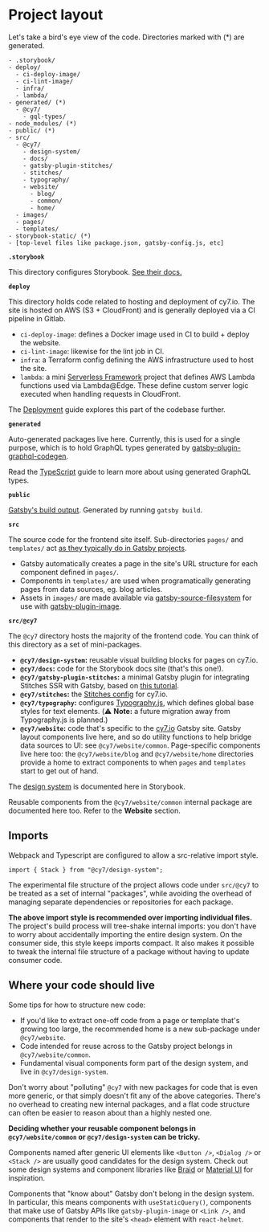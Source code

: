 
<Meta title="Project layout" />

# Project layout

Let's take a bird's eye view of the code. Directories marked with (*) are generated.

```
- .storybook/
- deploy/
  - ci-deploy-image/
  - ci-lint-image/
  - infra/
  - lambda/
- generated/ (*)
  - @cy7/
    - gql-types/
- node_modules/ (*)
- public/ (*)
- src/
  - @cy7/
    - design-system/
    - docs/
    - gatsby-plugin-stitches/
    - stitches/
    - typography/
    - website/
      - blog/
      - common/
      - home/
  - images/
  - pages/
  - templates/
- storybook-static/ (*)
- [top-level files like package.json, gatsby-config.js, etc]
```

**`.storybook`**

This directory configures Storybook. [See their docs.](https://storybook.js.org/docs/react/configure/overview)

**`deploy`**

This directory holds code related to hosting and deployment of cy7.io. The site is hosted on AWS (S3 + CloudFront) and is generally deployed via a CI pipeline in Gitlab.

- `ci-deploy-image`: defines a Docker image used in CI to build + deploy the website.
- `ci-lint-image`: likewise for the lint job in CI.
- `infra`: a Terraform config defining the AWS infrastructure used to host the site.
- `lambda`: a mini [Serverless Framework](http://serverless.com) project that defines AWS Lambda functions used via Lambda@Edge. These define custom server logic executed when handling requests in CloudFront.

The [Deployment](/docs/guides-deployment--page) guide explores this part of the codebase further.

**`generated`**

Auto-generated packages live here. Currently, this is used for a single purpose, which is to hold GraphQL types generated by [gatsby-plugin-graphql-codegen](https://github.com/d4rekanguok/gatsby-typescript/tree/master/packages/gatsby-plugin-graphql-codegen).

Read the [TypeScript](/docs/guides-typescript--page) guide to learn more about using generated GraphQL types.

**`public`**

[Gatsby's build output](https://www.gatsbyjs.com/docs/conceptual/overview-of-the-gatsby-build-process/). Generated by running `gatsby build`.

**`src`**

The source code for the frontend site itself. Sub-directories `pages/` and `templates/` act [as they typically do in Gatsby projects](https://www.gatsbyjs.com/docs/reference/gatsby-project-structure/).

- Gatsby automatically creates a page in the site's URL structure for each component defined in `pages/`.
- Components in `templates/` are used when programatically generating pages from data sources, eg. blog articles.
- Assets in `images/` are made available via [gatsby-source-filesystem](https://www.gatsbyjs.com/docs/how-to/sourcing-data/sourcing-from-the-filesystem/) for use with [gatsby-plugin-image](https://www.gatsbyjs.com/plugins/gatsby-plugin-image).

**`src/@cy7`**

The `@cy7` directory hosts the majority of the frontend code. You can think of this directory as a set of mini-packages.

- **`@cy7/design-system`:** reusable visual building blocks for pages on cy7.io.
- **`@cy7/docs`:** code for the Storybook docs site (that's this one!).
- **`@cy7/gatsby-plugin-stitches`:** a minimal Gatsby plugin for integrating Stitches SSR with Gatsby, based on [this tutorial](https://stitches.dev/blog/using-gatsby-with-stitches).
- **`@cy7/stitches`:** the [Stitches config](https://stitches.dev/docs/installation#configure-stitches) for cy7.io.
- **`@cy7/typography`:** configures [Typography.js](https://github.com/KyleAMathews/typography.js), which defines global base styles for text elements. (⚠️ **Note:** a future migration away from Typography.js is planned.)
- **`@cy7/website`:** code that's specific to the [cy7.io](http://cy7.io) Gatsby site. Gatsby layout components live here, and so do utility functions to help bridge data sources to UI: see `@cy7/website/common`. Page-specific components live here too: the `@cy7/website/blog` and `@cy7/website/home` directories provide a home to extract components to when `pages` and `templates` start to get out of hand.

The [design system](/docs/design-system-getting-started--page) is documented here in Storybook.

Reusable components from the `@cy7/website/common` internal package are documented here too. Refer to the **Website** section.

## Imports

Webpack and Typescript are configured to allow a src-relative import style.

```tsx
import { Stack } from "@cy7/design-system";
```

The experimental file structure of the project allows code under `src/@cy7` to be treated as a set of internal "packages", while avoiding the overhead of managing separate dependencies or repositories for each package.

**The above import style is recommended over importing individual files.** The project's build process will tree-shake internal imports: you don't have to worry about accidentally importing the entire design system. On the consumer side, this style keeps imports compact. It also makes it possible to tweak the internal file structure of a package without having to update consumer code.

## Where your code should live

Some tips for how to structure new code:

- If you'd like to extract one-off code from a page or template that's growing too large, the recommended home is a new sub-package under `@cy7/website`.
- Code intended for reuse across to the Gatsby project belongs in `@cy7/website/common`.
- Fundamental visual components form part of the design system, and live in `@cy7/design-system`.

Don't worry about "polluting" `@cy7` with new packages for code that is even more generic, or that simply doesn't fit any of the above categories. There's no overhead to creating new internal packages, and a flat code structure can often be easier to reason about than a highly nested one.

**Deciding whether your reusable component belongs in `@cy7/website/common` or `@cy7/design-system` can be tricky.**

Components named after generic UI elements like `<Button />`, `<Dialog />` or `<Stack />` are usually good candidates for the design system. Check out some design systems and component libraries like [Braid](https://seek-oss.github.io/braid-design-system/) or [Material UI](https://material-ui.com/) for inspiration.

Components that "know about" Gatsby don't belong in the design system. In particular, this means components with `useStaticQuery()`, components that make use of Gatsby APIs like `gatsby-plugin-image` or `<Link />`, and components that render to the site's `<head>` element with `react-helmet`.
